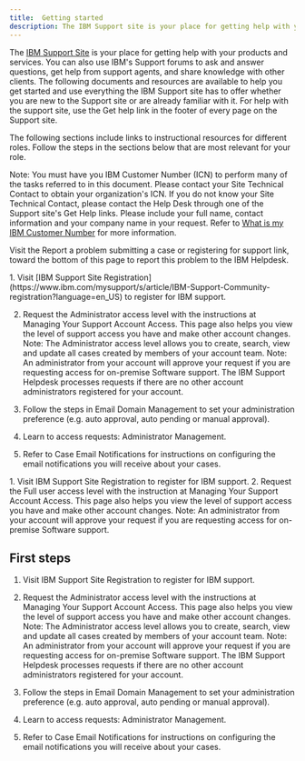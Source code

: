```yaml
---
title:  Getting started
description: The IBM Support site is your place for getting help with your products and services.
---
```


<PageDescription>

The [IBM Support Site](https://www.ibm.com/mysupport/s/?language=en_US) is your place for getting help with your products and services.
You can also use IBM's Support forums to ask and answer questions, get help from support agents, and share knowledge with other clients. The following documents and resources are available to help you get started and use everything the IBM Support site has to offer whether you are new to the Support site or are already familiar with it.
For help with the support site, use the Get help link in the footer of every page on the Support site.

The following sections include links to instructional resources for different roles. Follow the steps in the sections below that are most relevant for your role.

Note: You must have you IBM Customer Number (ICN) to perform many of the tasks referred to in this document. Please contact your Site Technical Contact to obtain your organization's ICN. If you do not know your Site Technical Contact, please contact the Help Desk through one of the Support site's Get Help links. Please include your full name, contact information and your company name in your request. Refer to [What is my IBM Customer Number](https://www.ibm.com/support/pages/what-my-ibm-customer-number-icn) for more information.

Visit the Report a problem submitting a case or registering for support link, toward the bottom of this page to report this problem to the IBM Helpdesk.

</PageDescription>


<Accordion>
  <AccordionItem title="Administrators">
 1. Visit [IBM Support Site Registration](https://www.ibm.com/mysupport/s/article/IBM-Support-Community-registration?language=en_US) to register for IBM support.

 2. Request the Administrator access level with the instructions at Managing Your Support Account Access. This page also helps you view the level of support access you have and make other account changes.
 Note: The Administrator access level allows you to create, search, view and update all cases created by members of your account team.
 Note: An administrator from your account will approve your request if you are requesting access for on-premise Software support. The IBM Support Helpdesk processes requests if there are no other account administrators registered for your account.

 3. Follow the steps in Email Domain Management to set your administration preference (e.g. auto approval, auto pending or manual approval).

 4. Learn to access requests: Administrator Management.

 5. Refer to Case Email Notifications for instructions on configuring the email notifications you will receive about your cases.

</AccordionItem>
  <AccordionItem title="Non-Administrators">
  1. Visit IBM Support Site Registration to register for IBM support.
  2. Request the Full user access level with the instruction at Managing Your Support Account Access. This page also helps you view the level of support access you have and make other account changes.
Note: An administrator from your account will approve your request if  you are requesting access for on-premise Software support.
  <AccordionItem title="Contractors and Vendors"></AccordionItem>
  <AccordionItem title="SPSS Users"></AccordionItem>
  <AccordionItem title="All Users"></AccordionItem>
  <AccordionItem title="Frequently Asked Questions"></Accordion>

## First steps

1. Visit IBM Support Site Registration to register for IBM support.

2. Request the Administrator access level with the instructions at Managing Your Support Account Access. This page also helps you view the level of support access you have and make other account changes.
Note: The Administrator access level allows you to create, search, view and update all cases created by members of your account team.
Note: An administrator from your account will approve your request if you are requesting access for on-premise Software support. The IBM Support Helpdesk processes requests if there are no other account administrators registered for your account.

3. Follow the steps in Email Domain Management to set your administration preference (e.g. auto approval, auto pending or manual approval).

4. Learn to access requests: Administrator Management.

5. Refer to Case Email Notifications for instructions on configuring the email notifications you will receive about your cases.
